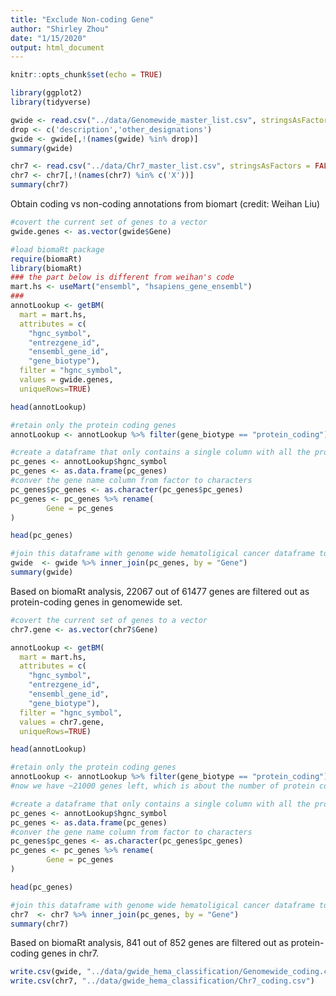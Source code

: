 ```yaml
---
title: "Exclude Non-coding Gene"
author: "Shirley Zhou"
date: "1/15/2020"
output: html_document
---
```


```r
knitr::opts_chunk$set(echo = TRUE)
```

```r
library(ggplot2)
library(tidyverse)
```

```r
gwide <- read.csv("../data/Genomewide_master_list.csv", stringsAsFactors = FALSE)
drop <- c('description','other_designations')
gwide <- gwide[,!(names(gwide) %in% drop)]
summary(gwide)
```

```r
chr7 <- read.csv("../data/Chr7_master_list.csv", stringsAsFactors = FALSE)
chr7 <- chr7[,!(names(chr7) %in% c('X'))]
summary(chr7)
```


Obtain coding vs non-coding annotations from biomart (credit: Weihan Liu)
```r
#covert the current set of genes to a vector
gwide.genes <- as.vector(gwide$Gene)

#load biomaRt package
require(biomaRt)
library(biomaRt)
### the part below is different from weihan's code
mart.hs <- useMart("ensembl", "hsapiens_gene_ensembl")
###
annotLookup <- getBM(
  mart = mart.hs,
  attributes = c(
    "hgnc_symbol",
    "entrezgene_id",
    "ensembl_gene_id",
    "gene_biotype"),
  filter = "hgnc_symbol",
  values = gwide.genes,
  uniqueRows=TRUE)

head(annotLookup)

#retain only the protein coding genes
annotLookup <- annotLookup %>% filter(gene_biotype == "protein_coding")

#create a dataframe that only contains a single column with all the protein coding genes' names genome-wide
pc_genes <- annotLookup$hgnc_symbol
pc_genes <- as.data.frame(pc_genes)
#conver the gene name column from factor to characters
pc_genes$pc_genes <- as.character(pc_genes$pc_genes)
pc_genes <- pc_genes %>% rename(
        Gene = pc_genes
)

head(pc_genes)

#join this dataframe with genome wide hematoligical cancer dataframe to filter out the non-protein coding genes in the gwide_hema dataframe
gwide  <- gwide %>% inner_join(pc_genes, by = "Gene")
summary(gwide)
```
Based on biomaRt analysis, 22067 out of 61477 genes are filtered out as protein-coding genes in genomewide set. 

```r

#covert the current set of genes to a vector
chr7.gene <- as.vector(chr7$Gene)

annotLookup <- getBM(
  mart = mart.hs,
  attributes = c(
    "hgnc_symbol",
    "entrezgene_id",
    "ensembl_gene_id",
    "gene_biotype"),
  filter = "hgnc_symbol",
  values = chr7.gene,
  uniqueRows=TRUE)

head(annotLookup)

#retain only the protein coding genes
annotLookup <- annotLookup %>% filter(gene_biotype == "protein_coding")
#now we have ~21000 genes left, which is about the number of protein coding genes genome-wide

#create a dataframe that only contains a single column with all the protein coding genes' names genome-wide
pc_genes <- annotLookup$hgnc_symbol
pc_genes <- as.data.frame(pc_genes)
#conver the gene name column from factor to characters
pc_genes$pc_genes <- as.character(pc_genes$pc_genes)
pc_genes <- pc_genes %>% rename(
        Gene = pc_genes
)

head(pc_genes)

#join this dataframe with genome wide hematoligical cancer dataframe to filter out the non-protein coding genes in the gwide_hema dataframe
chr7  <- chr7 %>% inner_join(pc_genes, by = "Gene")
summary(chr7)
```
Based on biomaRt analysis, 841 out of 852 genes are filtered out as protein-coding genes in chr7.

```r
write.csv(gwide, "../data/gwide_hema_classification/Genomewide_coding.csv")
write.csv(chr7, "../data/gwide_hema_classification/Chr7_coding.csv")
```

